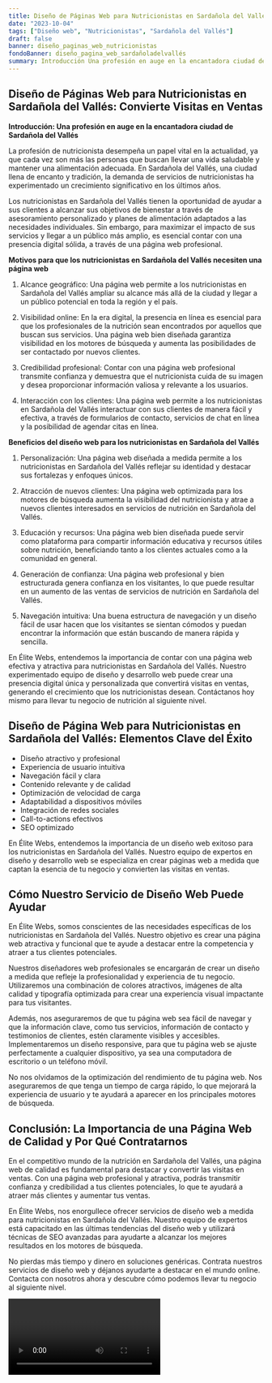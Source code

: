 ```yaml
---
title: Diseño de Páginas Web para Nutricionistas en Sardañola del Vallés
date: "2023-10-04"
tags: ["Diseño web", "Nutricionistas", "Sardañola del Vallés"]
draft: false
banner: diseño_paginas_web_nutricionistas
fondoBanner: diseño_pagina_web_sardañoladelvallés
summary: Introducción Una profesión en auge en la encantadora ciudad de Sardañola del Vallés
---
```



## Diseño de Páginas Web para Nutricionistas en Sardañola del Vallés: Convierte Visitas en Ventas

**Introducción: Una profesión en auge en la encantadora ciudad de Sardañola del Vallés**

La profesión de nutricionista desempeña un papel vital en la actualidad, ya que cada vez son más las personas que buscan llevar una vida saludable y mantener una alimentación adecuada. En Sardañola del Vallés, una ciudad llena de encanto y tradición, la demanda de servicios de nutricionistas ha experimentado un crecimiento significativo en los últimos años.

Los nutricionistas en Sardañola del Vallés tienen la oportunidad de ayudar a sus clientes a alcanzar sus objetivos de bienestar a través de asesoramiento personalizado y planes de alimentación adaptados a las necesidades individuales. Sin embargo, para maximizar el impacto de sus servicios y llegar a un público más amplio, es esencial contar con una presencia digital sólida, a través de una página web profesional.

**Motivos para que los nutricionistas en Sardañola del Vallés necesiten una página web**

1. Alcance geográfico: Una página web permite a los nutricionistas en Sardañola del Vallés ampliar su alcance más allá de la ciudad y llegar a un público potencial en toda la región y el país.

2. Visibilidad online: En la era digital, la presencia en línea es esencial para que los profesionales de la nutrición sean encontrados por aquellos que buscan sus servicios. Una página web bien diseñada garantiza visibilidad en los motores de búsqueda y aumenta las posibilidades de ser contactado por nuevos clientes.

3. Credibilidad profesional: Contar con una página web profesional transmite confianza y demuestra que el nutricionista cuida de su imagen y desea proporcionar información valiosa y relevante a los usuarios.

4. Interacción con los clientes: Una página web permite a los nutricionistas en Sardañola del Vallés interactuar con sus clientes de manera fácil y efectiva, a través de formularios de contacto, servicios de chat en línea y la posibilidad de agendar citas en línea.

**Beneficios del diseño web para los nutricionistas en Sardañola del Vallés**

1. Personalización: Una página web diseñada a medida permite a los nutricionistas en Sardañola del Vallés reflejar su identidad y destacar sus fortalezas y enfoques únicos.

2. Atracción de nuevos clientes: Una página web optimizada para los motores de búsqueda aumenta la visibilidad del nutricionista y atrae a nuevos clientes interesados en servicios de nutrición en Sardañola del Vallés.

3. Educación y recursos: Una página web bien diseñada puede servir como plataforma para compartir información educativa y recursos útiles sobre nutrición, beneficiando tanto a los clientes actuales como a la comunidad en general.

4. Generación de confianza: Una página web profesional y bien estructurada genera confianza en los visitantes, lo que puede resultar en un aumento de las ventas de servicios de nutrición en Sardañola del Vallés.

5. Navegación intuitiva: Una buena estructura de navegación y un diseño fácil de usar hacen que los visitantes se sientan cómodos y puedan encontrar la información que están buscando de manera rápida y sencilla.

En Élite Webs, entendemos la importancia de contar con una página web efectiva y atractiva para nutricionistas en Sardañola del Vallés. Nuestro experimentado equipo de diseño y desarrollo web puede crear una presencia digital única y personalizada que convertirá visitas en ventas, generando el crecimiento que los nutricionistas desean. Contáctanos hoy mismo para llevar tu negocio de nutrición al siguiente nivel.

<GifSeo />

<Cta />

## Diseño de Página Web para Nutricionistas en Sardañola del Vallés: Elementos Clave del Éxito

- Diseño atractivo y profesional
- Experiencia de usuario intuitiva
- Navegación fácil y clara
- Contenido relevante y de calidad
- Optimización de velocidad de carga
- Adaptabilidad a dispositivos móviles
- Integración de redes sociales
- Call-to-actions efectivos
- SEO optimizado

En Élite Webs, entendemos la importancia de un diseño web exitoso para los nutricionistas en Sardañola del Vallés. Nuestro equipo de expertos en diseño y desarrollo web se especializa en crear páginas web a medida que captan la esencia de tu negocio y convierten las visitas en ventas.

## Cómo Nuestro Servicio de Diseño Web Puede Ayudar

En Élite Webs, somos conscientes de las necesidades específicas de los nutricionistas en Sardañola del Vallés. Nuestro objetivo es crear una página web atractiva y funcional que te ayude a destacar entre la competencia y atraer a tus clientes potenciales.

Nuestros diseñadores web profesionales se encargarán de crear un diseño a medida que refleje la profesionalidad y experiencia de tu negocio. Utilizaremos una combinación de colores atractivos, imágenes de alta calidad y tipografía optimizada para crear una experiencia visual impactante para tus visitantes.

Además, nos aseguraremos de que tu página web sea fácil de navegar y que la información clave, como tus servicios, información de contacto y testimonios de clientes, estén claramente visibles y accesibles. Implementaremos un diseño responsive, para que tu página web se ajuste perfectamente a cualquier dispositivo, ya sea una computadora de escritorio o un teléfono móvil.

No nos olvidamos de la optimización del rendimiento de tu página web. Nos aseguraremos de que tenga un tiempo de carga rápido, lo que mejorará la experiencia de usuario y te ayudará a aparecer en los principales motores de búsqueda.

## Conclusión: La Importancia de una Página Web de Calidad y Por Qué Contratarnos

En el competitivo mundo de la nutrición en Sardañola del Vallés, una página web de calidad es fundamental para destacar y convertir las visitas en ventas. Con una página web profesional y atractiva, podrás transmitir confianza y credibilidad a tus clientes potenciales, lo que te ayudará a atraer más clientes y aumentar tus ventas.

En Élite Webs, nos enorgullece ofrecer servicios de diseño web a medida para nutricionistas en Sardañola del Vallés. Nuestro equipo de expertos está capacitado en las últimas tendencias del diseño web y utilizará técnicas de SEO avanzadas para ayudarte a alcanzar los mejores resultados en los motores de búsqueda.

No pierdas más tiempo y dinero en soluciones genéricas. Contrata nuestros servicios de diseño web y déjanos ayudarte a destacar en el mundo online. Contacta con nosotros ahora y descubre cómo podemos llevar tu negocio al siguiente nivel.

<Video />

<CtaBot job="Nutricionistas" city="Sardañola del Vallés" />

<Gmaps query="Sardañola del Vallés+españa+maps" />
